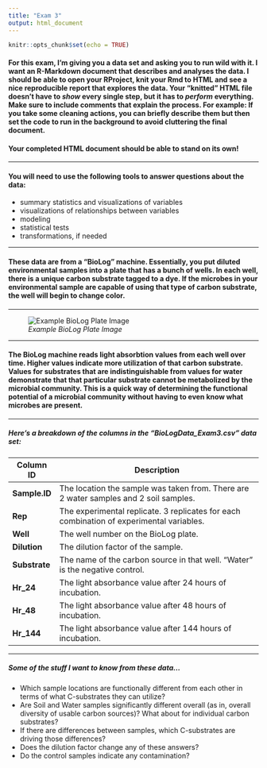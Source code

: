 ```yaml
---
title: "Exam 3"
output: html_document
---
```


```r
knitr::opts_chunk$set(echo = TRUE)
```

#### For this exam, I'm giving you a data set and asking you to run wild with it. I want an R-Markdown document that describes and analyses the data. I should be able to open your RProject, knit your Rmd to HTML and see a nice reproducible report that explores the data. **Your "knitted" HTML file doesn't have to *show* every single step, but it has to *perform* everything.** Make sure to include comments that explain the process. For example: If you take some cleaning actions, you can briefly describe them but then set the code to run in the background to avoid cluttering the final document. 

#### **Your completed HTML document should be able to stand on its own!**

___

#### You will need to use the following tools to answer questions about the data: 
+ summary statistics and visualizations of variables
+ visualizations of relationships between variables
+ modeling
+ statistical tests 
+ transformations, if needed

___

#### These data are from a "BioLog" machine. Essentially, you put diluted environmental samples into a plate that has a bunch of wells. In each well, there is a unique carbon substrate tagged to a dye. If the microbes in your environmental sample are capable of using that type of carbon substrate, the well will begin to change color. 

___

![*Example BioLog Plate Image*](BioLog_Plate_Image.png)

___


#### The BioLog machine reads light absorbtion values from each well over time. Higher values indicate more utilization of that carbon substrate. Values for substrates that are indistinguishable from values for water demonstrate that that particular substrate cannot be metabolized by the microbial community. This is a quick way of determining the functional potential of a microbial community without having to even know what microbes are present.

___

##### Here's a breakdown of the columns in the **"BioLogData_Exam3.csv"** data set:

| Column ID  |  Description                                                                              |
|------------|-------------------------------------------------------------------------------------------|
|  **Sample.ID** |  The location the sample was taken from. There are 2 water samples and 2 soil samples.    |
| **Rep**        |  The experimental replicate. 3 replicates for each combination of experimental variables. |
| **Well**       | The well number on the BioLog plate.                                                      |
| **Dilution**   | The dilution factor of the sample.                                                        |
| **Substrate**  | The name of the carbon source in that well.  "Water" is the negative control.                                             |
| **Hr_24**      | The light absorbance value after 24 hours of incubation.                                  |
| **Hr_48**      | The light absorbance value after 48 hours of incubation.                                  |
| **Hr_144**     | The light absorbance value after 144 hours of incubation.                                 |



___

##### Some of the stuff I want to know from these data...

+ Which sample locations are functionally different from each other in terms of what C-substrates they can utilize?
+ Are Soil and Water samples significantly different overall (as in, overall diversity of usable carbon sources)? What about for individual carbon substrates?
+ If there are differences between samples, which C-substrates are driving those differences?
+ Does the dilution factor change any of these answers?
+ Do the control samples indicate any contamination?

